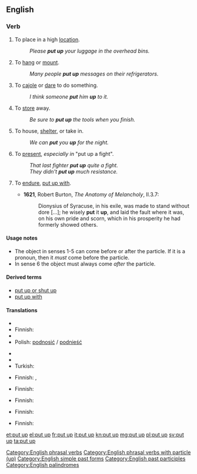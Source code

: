 ==English==

===Verb===
{{en-verb|head=to [[put]] [[up]]|puts up|putting up|put up}}

# {{transitive}} To place in a high [[location]].
#: ''Please '''put up''' your luggage in the overhead bins.''
# {{transitive}} To [[hang]] or [[mount]].
#: ''Many people '''put up''' messages on their refrigerators.''
# {{transitive|idiomatic}} To [[cajole]] or [[dare]] to do something.
#: ''I think someone '''put''' him '''up''' to it.''
# {{transitive|idiomatic}} To [[store]] away.
#: ''Be sure to '''put up''' the tools when you finish.''
# {{transitive|idiomatic}} To house, [[shelter]], or take in.
#: ''We can '''put''' you '''up''' for the night.''
# {{transitive|idiomatic}} To [[present]], ''especially in'' "put up a fight".
#: ''That last fighter '''put up''' quite a fight.''
#: ''They didn't '''put up''' much resistance.''
# {{obsolete|transitive}} To [[endure]], [[put up with]].
#* '''1621''', Robert Burton, ''The Anatomy of Melancholy'', II.3.7:
#*: Dionysius of Syracuse, in his exile, was made to stand without dore [...]; he wisely '''put''' it '''up''', and laid the fault where it was, on his own pride and scorn, which in his prosperity he had formerly showed others.

====Usage notes====
* The object in senses 1-5 can come before or after the particle. If it is a pronoun, then it ''must'' come before the particle. 
* In sense 6 the object must always come ''after'' the particle.

====Derived terms====
* [[put up or shut up]]
* [[put up with]]

====Translations====
{{trans-top|to place in a high location}}
* {{trreq|Arabic}}
* Finnish: {{t|fi|nostaa}}
* {{trreq|French}}
* Polish: [[podnosić]] / [[podnieść]]
{{trans-mid}}
* {{trreq|Russian}}
* {{trreq|Spanish}}
* Turkish: {{t|tr|koymak}}
{{trans-bottom}}

{{trans-top|to hang or mount}}
* Finnish: {{t|fi|ripustaa}}, {{t|fi|kiinnittää}}
{{trans-mid}}
{{trans-bottom}}

{{trans-top|to cajole}}
* Finnish: {{t|fi|yllyttää}}
{{trans-mid}}
{{trans-bottom}}

{{trans-top|to store away}}
* Finnish: {{t|fi|paikoilleen|alt=panna paikoilleen}}
{{trans-mid}}
{{trans-bottom}}

{{trans-top|to house, shelter}}
* Finnish: {{t|fi|majoittaa}}
{{trans-mid}}
{{trans-bottom}}

{{trans-top|to present}}
* Finnish: {{t|fi|panna pystyyn}}
{{trans-mid}}
{{trans-bottom}}

{{trans-see|to put up with|put up with}}

[[Category:English phrasal verbs]]
[[Category:English phrasal verbs with particle (up)]]
[[Category:English simple past forms]]
[[Category:English past participles]]
[[Category:English palindromes]]

[[et:put up]]
[[el:put up]]
[[fr:put up]]
[[it:put up]]
[[kn:put up]]
[[mg:put up]]
[[pl:put up]]
[[sv:put up]]
[[ta:put up]]
